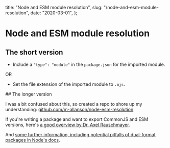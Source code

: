   title: "Node and ESM module resolution",
  slug: "/node-and-esm-module-resolution",
  date: "2020-03-01",
};

# Node and ESM module resolution

## The short version

- Include a `"type": "module"` in the `package.json` for the imported module.

OR

- Set the file extension of the imported module to `.mjs`.

## The longer version

I was a bit confused about this, so created a repo to shore up my understanding: [github.com/m-allanson/node-esm-resolution](https://github.com/m-allanson/node-esm-resolution).

If you're writing a package and want to export CommonJS and ESM versions, here's [a good overview by Dr. Axel Rauschmayer](https://2ality.com/2019/10/hybrid-npm-packages.html).

And [some further information, including potential pitfalls of dual-format packages in Node's docs](https://nodejs.org/api/packages.html#packages_dual_commonjs_es_module_packages).
